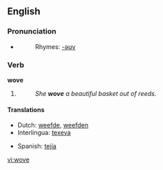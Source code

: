 ==English==

===Pronunciation===
*{{IPA|/'wəʊv/}}
*:Rhymes: [[Rhymes:English:-əʊv|-əʊv]]

===Verb===
'''wove'''

# {{simple past of|[[weave]]|lang=English}}
#:''She '''wove''' a beautiful basket out of reeds.'' 

====Translations====
{{trans-top|wove}}
*Dutch: [[weefde]], [[weefden]]
*Interlingua: [[texeva]]
{{trans-mid}}
*Spanish: [[tejía]]
{{trans-bottom}}

[[vi:wove]]